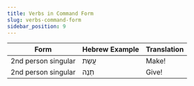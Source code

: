 ```yaml
---
title: Verbs in Command Form
slug: verbs-command-form
sidebar_position: 9
---
```

|Form|Hebrew Example|Translation|
|-----|------------|------------|
|2nd person singular| <HB> עֲשֵת </HB>|Make!|
|2nd person singular| <HB> תְנֶה </HB>|Give!|
